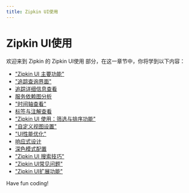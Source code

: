 ```yaml
---
title: Zipkin UI使用
---
```


# Zipkin UI使用

欢迎来到 Zipkin 的 Zipkin UI使用 部分，在这一章节中，你将学到以下内容：

- ["Zipkin UI 主要功能"](./0-ui-main-functions.mdx)
- ["追踪查询界面"](./1-tracking-query-interface.mdx)
- [追踪详细信息查看](./2-tracking-details-view.mdx)
- [服务依赖图分析](./3-service-dependency-graph-analysis.mdx)
- ["时间轴查看"](./4-timeline-view.mdx)
- [标签与注解查看](./5-tags-and-annotations-view.mdx)
- ["Zipkin UI 使用：筛选与排序功能"](./6-filter-and-sort-functions.mdx)
- ["自定义视图设置"](./7-customize-view-settings.mdx)
- ["UI性能优化"](./8-ui-performance-optimization.mdx)
- [响应式设计](./9-responsive-design.mdx)
- [深色模式配置](./10-dark-mode-configuration.mdx)
- ["Zipkin UI 搜索技巧"](./11-search-tips.mdx)
- ["Zipkin UI常见问题"](./12-faq.mdx)
- ["Zipkin UI扩展功能"](./13-ui-extension-function.mdx)

Have fun coding!